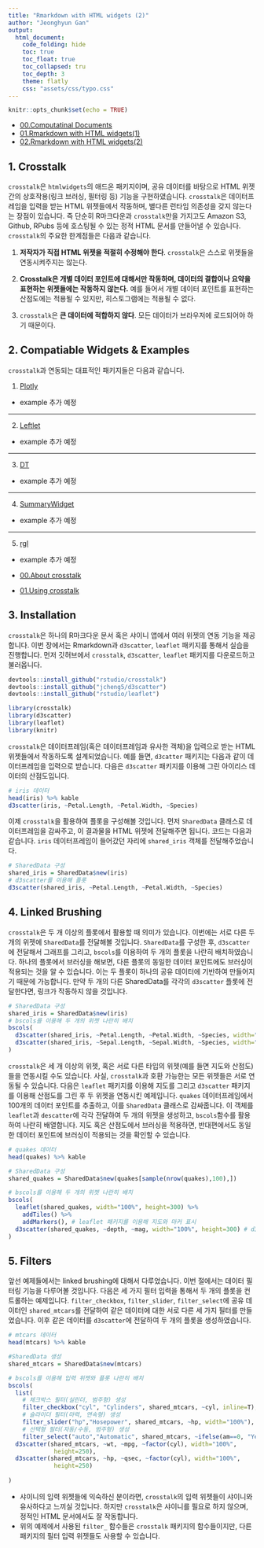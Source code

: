```yaml
---
title: "Rmarkdown with HTML widgets (2)"
author: "Jeonghyun Gan"
output: 
  html_document:
    code_folding: hide
    toc: true
    toc_float: true
    toc_collapsed: tru
    toc_depth: 3
    theme: flatly
    css: "assets/css/typo.css"
---
```


```r
knitr::opts_chunk$set(echo = TRUE)
```

- [00.Computatinal Documents](https://jhgan00.github.io/computational_docs/index.html)
- [01.Rmarkdown with HTML widgets(1)](https://jhgan00.github.io/computational_docs/widgets.html)
- [02.Rmarkdown with HTML widgets(2)](https://jhgan00.github.io/computational_docs/widgets_cross.html)

## 1. Crosstalk

`crosstalk`은 `htmlwidgets`의 애드온 패키지이며, 공유 데이터를 바탕으로 HTML 위젯 간의 상호작용(링크 브러싱, 필터링 등) 기능을 구현하였습니다. `crosstalk`은 데이터프레임을 입력을 받는 HTML 위젯들에서 작동하며, 별다른 런타임 의존성을 갖지 않는다는 장점이 있습니다. 즉 단순히 R마크다운과 `crosstalk`만을 가지고도 Amazon S3, Github, RPubs 등에 호스팅될 수 있는 정적 HTML 문서를 만들어낼 수 있습니다. `crosstalk`의 주요한 한계점들은 다음과 같습니다.

1. **저작자가 직접 HTML 위젯을 적절히 수정해야 한다**. `crosstalk`은 스스로 위젯들을 연동시켜주지는 않는다.

2. **Crosstalk은 개별 데이터 포인트에 대해서만 작동하며, 데이터의 결합이나 요약을 표현하는 위젯들에는 작동하지 않는다.** 예를 들어서 개별 데이터 포인트를 표현하는 산점도에는 적용될 수 있지만, 히스토그램에는 적용될 수 없다.

3. `crosstalk`은 **큰 데이터에 적합하지 않다**. 모든 데이터가 브라우저에 로드되어야 하기 때문이다.

## 2. Compatiable Widgets & Examples

`crosstalk`과 연동되는 대표적인 패키지들은 다음과 같습니다.

1. [Plotly](https://plotly-r.com/)
  
- example 추가 예정

---

2. [Leftlet](https://rstudio.github.io/leaflet/)

- example 추가 예정

---

3. [DT](https://rstudio.github.io/DT/)

- example 추가 예정

---

4. [SummaryWidget](https://kent37.github.io/summarywidget/)

- example 추가 예정

---

5. [rgl](https://r-forge.r-project.org/projects/rgl/)

- example 추가 예정



- [00.About crosstalk](https://jhgan00.github.io/crosstalk/index.html)
- [01.Using crosstalk](https://jhgan00.github.io/crosstalk/UsingCrosstalk.html)

## 3. Installation

`crosstalk`은 하나의 R마크다운 문서 혹은 샤이니 앱에서 여러 위젯의 연동 기능을 제공합니다. 이번 장에서는 Rmarkdown과 `d3scatter`, `leaflet` 패키지를 통해서 실습을 진행합니다. 먼저 깃허브에서 `crosstalk`, `d3scatter`, `leaflet` 패키지를 다운로드하고 불러옵니다.

```r
devtools::install_github("rstudio/crosstalk")
devtools::install_github("jcheng5/d3scatter")
devtools::install_github("rstudio/leaflet")
```

```r
library(crosstalk) 
library(d3scatter)
library(leaflet)
library(knitr)
```

`crosstalk`은 데이터프레임(혹은 데이터프레임과 유사한 객체)을 입력으로 받는 HTML 위젯들에서 작동하도록 설계되었습니다. 예를 들면, `d3catter` 패키지는 다음과 같이 데이터프레임을 입력으로 받습니다. 다음은 `d3scatter` 패키지를 이용해 그린 아이리스 데이터의 산점도입니다.

```r
# iris 데이터
head(iris) %>% kable
d3scatter(iris, ~Petal.Length, ~Petal.Width, ~Species)
```

이제 `crosstalk`을 활용하여 플롯을 구성해볼 것입니다. 먼저 `SharedData` 클래스로 데이터프레임을 감싸주고, 이 결과물을 HTML 위젯에 전달해주면 됩니다. 코드는 다음과 같습니다. `iris` 데이터프레임이 들어갔던 자리에 `shared_iris` 객체를 전달해주었습니다.

```r
# SharedData 구성
shared_iris = SharedData$new(iris)
# d3scatter를 이용해 플롯
d3scatter(shared_iris, ~Petal.Length, ~Petal.Width, ~Species)
```

## 4. Linked Brushing

`crosstalk`은 두 개 이상의 플롯에서 활용할 때 의미가 있습니다. 이번에는 서로 다른 두 개의 위젯에 `SharedData`를 전달해볼 것입니다. `SharedData`를 구성한 후, `d3scatter`에 전달해서 그래프를 그리고, `bscols`를 이용하여 두 개의 플롯을 나란히 배치하였습니다. 하나의 플롯에서 브러싱을 해보면, 다른 플롯의 동일한 데이터 포인트에도 브러싱이 적용되는 것을 알 수 있습니다. 이는 두 플롯이 하나의 공유 데이터에 기반하여 만들어지기 때문에 가능합니다. 만약 두 개의 다른 SharedData를 각각의 `d3scatter` 플롯에 전달한다면, 링크가 작동하지 않을 것입니다.

```r
# SharedData 구성
shared_iris = SharedData$new(iris)
# bscols를 이용해 두 개의 위젯 나란히 배치
bscols(
  d3scatter(shared_iris, ~Petal.Length, ~Petal.Width, ~Species, width="100%", height=300),
  d3scatter(shared_iris, ~Sepal.Length, ~Sepal.Width, ~Species, width="100%", height=300)
)
```

`crosstalk`은 세 개 이상의 위젯, 혹은 서로 다른 타입의 위젯(예를 들면 지도와 산점도)들을 연동시킬 수도 있습니다. 사실, `crosstalk`과 호환 가능한는 모든 위젯들은 서로 연동될 수 있습니다. 다음은 `leaflet` 패키지를 이용해 지도를 그리고 `d3scatter` 패키지를 이용해 산점도를 그린 후 두 위젯을 연동시킨 예제입니다. `quakes` 데이터프레임에서 100개의 데이터 포인트를 추출하고, 이를 `SharedData` 클래스로 감싸줍니다. 이 객체를 `leaflet`과 `descatter`에 각각 전달하여 두 개의 위젯을 생성하고, `bscols`함수를 활용하여 나란히 배열합니다. 지도 혹은 산점도에서 브러싱을 적용하면, 반대편에서도 동일한 데이터 포인트에 브러싱이 적용되는 것을 확인할 수 있습니다.

```r
# quakes 데이터
head(quakes) %>% kable

# SharedData 구성
shared_quakes = SharedData$new(quakes[sample(nrow(quakes),100),])

# bscols를 이용해 두 개의 위젯 나란히 배치
bscols(
  leaflet(shared_quakes, width="100%", height=300) %>%
    addTiles() %>%
    addMarkers(), # leaflet 패키지를 이용해 지도와 마커 표시
  d3scatter(shared_quakes, ~depth, ~mag, width="100%", height=300) # d3scatter 패키지를 이용해 산점도 생성
)
```

## 5. Filters

앞선 예제들에서는 linked brushing에 대해서 다루었습니다. 이번 절에서는 데이터 필터링 기능을 다루어볼 것입니다. 다음은 세 가지 필터 입력을 통해서 두 개의 플롯을 컨트롤하는 예제입니다. `filter_checkbox`, `filter_slider`, `filter_select`에 공유 데이터인 `shared_mtcars`를 전달하여 같은 데이터에 대한 서로 다른 세 가지 필터를 만들었습니다. 이후 같은 데이터를 `d3scatter`에 전달하여 두 개의 플롯을 생성하였습니다. 

```r
# mtcars 데이터
head(mtcars) %>% kable

#SharedData 생성
shared_mtcars = SharedData$new(mtcars)

# bscols를 이용해 입력 위젯와 플롯 나란히 배치
bscols(
  list(
    # 체크박스 필터(실린더, 범주형) 생성
    filter_checkbox("cyl", "Cylinders", shared_mtcars, ~cyl, inline=T),
    # 슬라이더 필터(마력, 연속형) 생성
    filter_slider("hp","Hosepower", shared_mtcars, ~hp, width="100%"),
    # 선택형 필터(자동/수동, 범주형) 생성
    filter_select("auto","Automatic", shared_mtcars, ~ifelse(am==0, "Yes", "No"))),
  d3scatter(shared_mtcars, ~wt, ~mpg, ~factor(cyl), width="100%",
             height=250),
  d3scatter(shared_mtcars, ~hp, ~qsec, ~factor(cyl), width="100%",
             height=250)
  
)
```

- 샤이니의 입력 위젯들에 익숙하신 분이라면, `crosstalk`의 입력 위젯들이 샤이니와 유사하다고 느끼실 것입니다. 하지만 `crosstalk`은 샤이니를 필요로 하지 않으며, 정적인 HTML 문서에서도 잘 작동합니다. 
- 위의 예제에서 사용된 `filter_` 함수들은 `crosstalk` 패키지의 함수들이지만, 다른 패키지의 필터 입력 위젯들도 사용할 수 있습니다. 